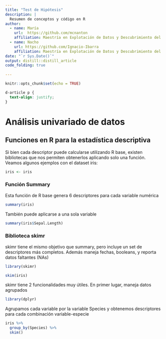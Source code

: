 ```yaml
---
title: "Test de Hipótesis"
description: |
  Resumen de conceptos y código en R
author:
  - name: María
    url:  https://github.com/mcnanton
    affiliation: Maestría en Explotación de Datos y Descubrimiento del Conocimiento (FCEyN-UBA)
  - name: Nacho
    url: https://github.com/Ignacio-Ibarra
    affiliation: Maestría en Explotación de Datos y Descubrimiento del Conocimiento (FCEyN-UBA)
date: "`r Sys.Date()`"
output: distill::distill_article
code_folding: true
    
---
```


```r
knitr::opts_chunk$set(echo = TRUE)
```

```css
d-article p {
  text-align: justify;
}
```

# Análisis univariado de datos

## Funciones en R para la estadística descriptiva

Si bien cada descriptor puede calcularse utilizando R base, existen bibliotecas que nos permiten obtenerlos aplicando solo una función. Veamos algunos ejemplos con el dataset iris:

```r
iris <- iris
```

### Función Summary

Esta función de R base genera 6 descriptores para cada variable numérica

```r
summary(iris)
```
También puede aplicarse a una sola variable

```r
summary(iris$Sepal.Length)
```
### Biblioteca skimr

skimr tiene el mismo objetivo que summary, pero incluye un set de descriptores más completos. Además maneja fechas, booleans, y reporta datos faltantes (NAs)

```r
library(skimr)
```

```r
skim(iris)
```
skimr tiene 2 funcionalidades muy útiles. En primer lugar, maneja datos agrupados

```r
library(dplyr)
```
Agrupamos cada variable por la variable Species y obtenemos descriptores para cada combinación variable-especie

```r
iris %>% 
  group_by(Species) %>% 
  skim()
```

